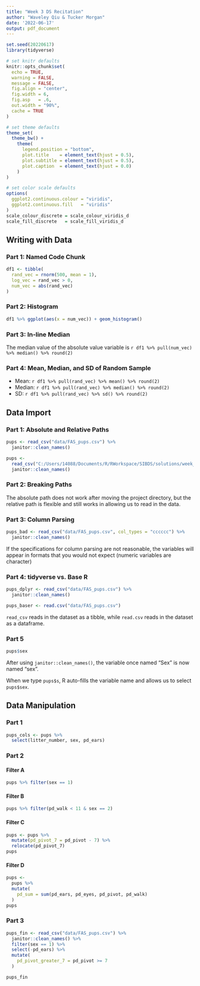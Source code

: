 ```yaml
---
title: "Week 3 DS Recitation"
author: "Waveley Qiu & Tucker Morgan"
date: '2022-06-17'
output: pdf_document
---
```


```r
set.seed(20220617)
library(tidyverse)

# set knitr defaults
knitr::opts_chunk$set(
  echo = TRUE,
  warning = FALSE,
  message = FALSE,
  fig.align = "center",
  fig.width = 6,
  fig.asp   = .6,
  out.width = "90%",
  cache = TRUE
)

# set theme defaults
theme_set(
  theme_bw() +
    theme(
      legend.position = "bottom",
      plot.title    = element_text(hjust = 0.5),
      plot.subtitle = element_text(hjust = 0.5),
      plot.caption  = element_text(hjust = 0.0)
    )
)

# set color scale defaults
options(
  ggplot2.continuous.colour = "viridis",
  ggplot2.continuous.fill   = "viridis"
)
scale_colour_discrete = scale_colour_viridis_d
scale_fill_discrete   = scale_fill_viridis_d
```

## Writing with Data

### Part 1: Named Code Chunk

```r
df1 <- tibble(
  rand_vec = rnorm(500, mean = 1),
  log_vec = rand_vec > 0,
  num_vec = abs(rand_vec)
)
```

### Part 2: Histogram

```r
df1 %>% ggplot(aes(x = num_vec)) + geom_histogram()
```

### Part 3: In-line Median

The median value of the absolute value variable is `r df1 %>% pull(num_vec) %>% median() %>% round(2)`

### Part 4: Mean, Median, and SD of Random Sample

* Mean: `r df1 %>% pull(rand_vec) %>% mean() %>% round(2)`
* Median: `r df1 %>% pull(rand_vec) %>% median() %>% round(2)`
* SD: `r df1 %>% pull(rand_vec) %>% sd() %>% round(2)`

## Data Import

### Part 1: Absolute and Relative Paths

```r
pups <- read_csv("data/FAS_pups.csv") %>% 
  janitor::clean_names()

pups <- 
  read_csv("C:/Users/14088/Documents/R/RWorkspace/SIBDS/solutions/week_3_ds_recitation/data/FAS_pups.csv") %>%
  janitor::clean_names()
```

### Part 2: Breaking Paths

The absolute path does not work after moving the project directory, but the relative path is flexible and still works in allowing us to read in the data.

### Part 3: Column Parsing

```r
pups_bad <- read_csv("data/FAS_pups.csv", col_types = "cccccc") %>% 
  janitor::clean_names()
```

If the specifications for column parsing are not reasonable, the variables will appear in formats that you would not expect (numeric variables are character)

### Part 4: tidyverse vs. Base R

```r
pups_dplyr <- read_csv("data/FAS_pups.csv") %>% 
  janitor::clean_names()

pups_baser <- read.csv("data/FAS_pups.csv") 
```

`read_csv` reads in the dataset as a tibble, while `read.csv` reads in the dataset as a dataframe. 

### Part 5

```r
pups$sex
```

After using `janitor::clean_names()`, the variable once named "Sex" is now named "sex".

When we type `pups$s`, R auto-fills the variable name and allows us to select `pups$sex`.


## Data Manipulation

### Part 1

```r
pups_cols <- pups %>%
  select(litter_number, sex, pd_ears)
```

### Part 2

#### Filter A

```r
pups %>% filter(sex == 1)
```

#### Filter B

```r
pups %>% filter(pd_walk < 11 & sex == 2)
```

#### Filter C

```r
pups <- pups %>%
  mutate(pd_pivot_7 = pd_pivot - 7) %>%
  relocate(pd_pivot_7)
pups
```

#### Filter D

```r
pups <- 
  pups %>%
  mutate(
    pd_sum = sum(pd_ears, pd_eyes, pd_pivot, pd_walk)
  )
pups
```

### Part 3

```r
pups_fin <- read_csv("data/FAS_pups.csv") %>% 
  janitor::clean_names() %>%
  filter(sex == 1) %>%
  select(-pd_ears) %>%
  mutate(
    pd_pivot_greater_7 = pd_pivot >= 7
  )

pups_fin
```
















